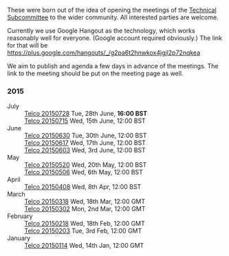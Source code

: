 These were born out of the idea of opening the meetings of the [[Technical Subcommittee]] to the wider community. All interested parties are welcome. 

Currently we use Google Hangout as the technology, which works reasonably well for everyone. (Google account required obviously.) The link for that will be https://plus.google.com/hangouts/_/g2pa6t2hnwkox4jgjl2p72nqkea

We aim to publish and agenda a few days in advance of the meetings. The link to the meeting should be put on the meeting page as well.

=== 2015 ===
;July
: [[Telco 20150728]] Tue, 28th June, '''16:00 BST'''
: [[Telco 20150715]] Wed, 15th June, 12:00 BST
;June
: [[Telco 20150630]] Tue, 30th June, 12:00 BST
: [[Telco 20150617]] Wed, 17th June, 12:00 BST
: [[Telco 20150603]] Wed, 3rd June, 12:00 BST
;May
: [[Telco 20150520]] Wed, 20th May, 12:00 BST
: [[Telco 20150506]] Wed, 6th May, 12:00 BST
;April
: [[Telco 20150408]] Wed, 8th Apr, 12:00 BST
;March
: [[Telco 20150318]] Wed, 18th Mar, 12:00 GMT
: [[Telco 20150302]] Mon, 2nd Mar, 12:00 GMT
;February
: [[Telco 20150218]] Wed, 18th Feb, 12:00 GMT
: [[Telco 20150203]] Tue, 3rd Feb, 12:00 GMT
;January
: [[Telco 20150114]] Wed, 14th Jan, 12:00 GMT